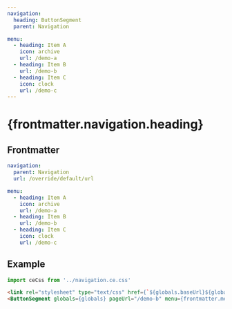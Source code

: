 ```yaml
---
navigation:
  heading: ButtonSegment
  parent: Navigation

menu:
  - heading: Item A
    icon: archive
    url: /demo-a
  - heading: Item B
    url: /demo-b
  - heading: Item C
    icon: clock
    url: /demo-c
---
```


# {frontmatter.navigation.heading}
## Frontmatter
```yaml
navigation:
  parent: Navigation
  url: /override/default/url

menu:
  - heading: Item A
    icon: archive
    url: /demo-a
  - heading: Item B
    url: /demo-b
  - heading: Item C
    icon: clock
    url: /demo-c
```


## Example
```js
import ceCss from '../navigation.ce.css'
```
```html
<link rel="stylesheet" type="text/css" href={`${globals.baseUrl}${globals.assetUrl}${ceCss}`} />
<ButtonSegment globals={globals} pageUrl="/demo-b" menu={frontmatter.menu} />
```

<link rel="stylesheet" type="text/css" href={`${globals.baseUrl}${globals.assetUrl}${ceCss}`} />
<ButtonSegment globals={globals} pageUrl="/demo-b" menu={frontmatter.menu} />
